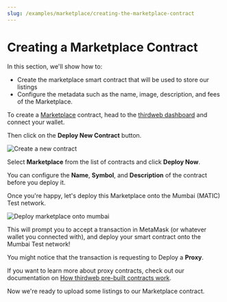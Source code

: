 ```yaml
---
slug: /examples/marketplace/creating-the-marketplace-contract
---
```


# Creating a Marketplace Contract

In this section, we'll show how to:

- Create the marketplace smart contract that will be used to store our listings
- Configure the metadata such as the name, image, description, and fees of the Marketplace.

To create a [Marketplace](https://portal.thirdweb.com/pre-built-contracts/marketplace) contract,
head to the [thirdweb dashboard](https://thirdweb.com/dashboard) and connect your wallet.

Then click on the **Deploy New Contract** button.

![Create a new contract](../assets/create-new-contract.png)

Select **Marketplace** from the list of contracts and click **Deploy Now**.

You can configure the **Name**, **Symbol**, and **Description** of the contract before you deploy it.

Once you're happy, let's deploy this Marketplace onto the Mumbai (MATIC) Test network.

![Deploy marketplace onto mumbai](../assets/deploy-onto-mumbai.png)

This will prompt you to accept a transaction in MetaMask (or whatever wallet you connected with),
and deploy your smart contract onto the Mumbai Test network!

You might notice that the transaction is requesting to Deploy a **Proxy**.

If you want to learn more about proxy contracts, check out our documentation on
[How thirdweb pre-built contracts work](https://portal.thirdweb.com/pre-built-contracts#how-thirdweb-pre-built-contracts-work).

Now we're ready to upload some listings to our Marketplace contract.
